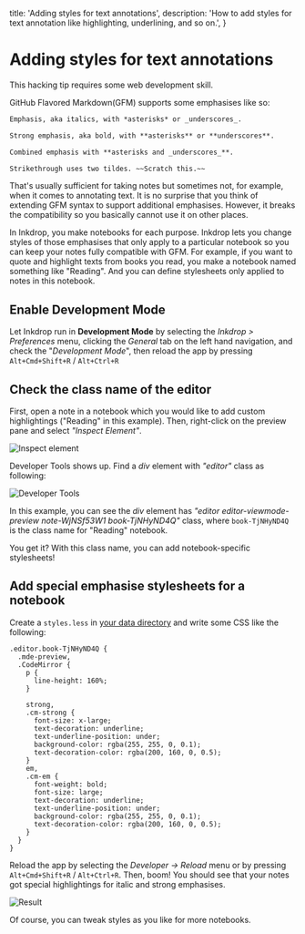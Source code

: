   title: 'Adding styles for text annotations',
  description:
    'How to add styles for text annotation like highlighting, underlining, and so on.',
}

# Adding styles for text annotations

<Note>
This hacking tip requires some web development skill.
</Note>

GitHub Flavored Markdown(GFM) supports some emphasises like so:

```markdown
Emphasis, aka italics, with *asterisks* or _underscores_.

Strong emphasis, aka bold, with **asterisks** or **underscores**.

Combined emphasis with **asterisks and _underscores_**.

Strikethrough uses two tildes. ~~Scratch this.~~
```

That's usually sufficient for taking notes but sometimes not, for example, when it comes to annotating text.
It is no surprise that you think of extending GFM syntax to support additional emphasises.
However, it breaks the compatibility so you basically cannot use it on other places.

In Inkdrop, you make notebooks for each purpose.
Inkdrop lets you change styles of those emphasises that only apply to a particular notebook so you can keep your notes fully compatible with GFM.
For example, if you want to quote and highlight texts from books you read, you make a notebook named something like "Reading".
And you can define stylesheets only applied to notes in this notebook.

## Enable Development Mode

Let Inkdrop run in **Development Mode** by selecting the _Inkdrop > Preferences_ menu, clicking the _General_ tab on the left hand navigation, and check the "_Development Mode_", then reload the app by pressing `Alt+Cmd+Shift+R` / `Alt+Ctrl+R`

## Check the class name of the editor

First, open a note in a notebook which you would like to add custom highlightings ("Reading" in this example).
Then, right-click on the preview pane and select _"Inspect Element"_.

![Inspect element](/images/adding-styles-for-text-annotation_inspect-element.png)

Developer Tools shows up. Find a _div_ element with _"editor"_ class as following:

![Developer Tools](/images/adding-styles-for-text-annotation_developer-tools.png)

In this example, you can see the _div_ element has _"editor editor-viewmode-preview note-WjNSf53W1 book-TjNHyND4Q"_ class, where `book-TjNHyND4Q` is the class name for "Reading" notebook.

You get it? With this class name, you can add notebook-specific stylesheets!

## Add special emphasise stylesheets for a notebook

Create a `styles.less` in [your data directory](https://docs.inkdrop.app/manual/basic-usage#user-data-directory) and write some CSS like the following:

```less
.editor.book-TjNHyND4Q {
  .mde-preview,
  .CodeMirror {
    p {
      line-height: 160%;
    }

    strong,
    .cm-strong {
      font-size: x-large;
      text-decoration: underline;
      text-underline-position: under;
      background-color: rgba(255, 255, 0, 0.1);
      text-decoration-color: rgba(200, 160, 0, 0.5);
    }
    em,
    .cm-em {
      font-weight: bold;
      font-size: large;
      text-decoration: underline;
      text-underline-position: under;
      background-color: rgba(255, 255, 0, 0.1);
      text-decoration-color: rgba(200, 160, 0, 0.5);
    }
  }
}
```

Reload the app by selecting the _Developer -> Reload_ menu or by pressing `Alt+Cmd+Shift+R` / `Alt+Ctrl+R`.
Then, boom! You should see that your notes got special highlightings for italic and strong emphasises.

![Result](/images/adding-styles-for-text-annotation_result.png)

Of course, you can tweak styles as you like for more notebooks.
